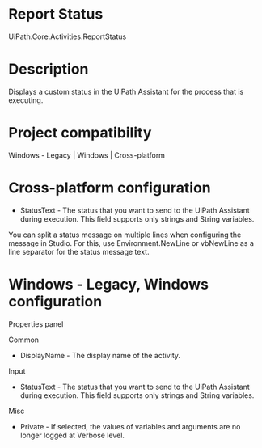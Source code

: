 ﻿# Report Status

UiPath.Core.Activities.ReportStatus

# Description

Displays a custom status in the UiPath Assistant for the process that is executing.

# Project compatibility

Windows - Legacy | Windows | Cross-platform

# Cross-platform configuration

* StatusText - The status that you want to send to the UiPath Assistant during execution. This field supports only strings and String variables.

You can split a status message on multiple lines when configuring the message in Studio. For this, use Environment.NewLine or vbNewLine as a line separator for the status message text.

# Windows - Legacy, Windows configuration

Properties panel

Common

* DisplayName - The display name of the activity.

Input

* StatusText - The status that you want to send to the UiPath Assistant during execution. This field supports only strings and String variables.

Misc

* Private - If selected, the values of variables and arguments are no longer logged at Verbose level.
